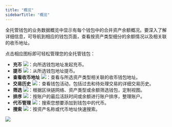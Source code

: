 ```yaml
---
title: "概览"
sidebarTitle: "概览"
---
```


全托管钱包的业务数据概览中显示有每个钱包中的合并资产余额概况。要深入了解详细信息，可导航到相应的钱包页面，查看按资产类型细分的余额情况以及相关联的收币地址。

点击相应图标即可轻松管理您的全托管钱包：

- **充币** <img src="/cn/images/custodial-wallet/deposit-icon.png" className="icon"/>：向所选钱包地址发起充币。
- **提币** <img src="/cn/images/custodial-wallet/withdraw-icon.png" className="icon"/>：从所选钱包地址提币。
- **查看收币地址** <img src="/cn/images/custodial-wallet/view-deposit-address.png" className="icon"/>：查看与所选资产类型相关联的收币钱包地址。
- **交易历史** <img src="/cn/images/custodial-wallet/transaction-history.png" className="icon"/>：查看钱包活动，包括过去和待处理交易的详细交易历史。
- **筛选** <img src="/cn/images/custodial-wallet/filter-cn.svg" className="icon"/>：根据区块链网络、资产类型或余额筛选钱包，定制视图。
- **排序** <img src="/cn/images/custodial-wallet/sort-cn.svg" className="icon"/>：按账户的最后活跃时间或余额进行账户排序，整理账户。
- **代币管理** <img src="/cn/images/common/icon_token_management.svg" className="icon"/>：搜索您想要添加到钱包中的代币。
- **搜索** <img src="/cn/images/custodial-wallet/search.svg" className="icon"/>：按资产名称或代币地址快速搜索。

<img src="/cn/images/custodial-wallet/manage-cn.png" className="screenshot_full_screen"/>